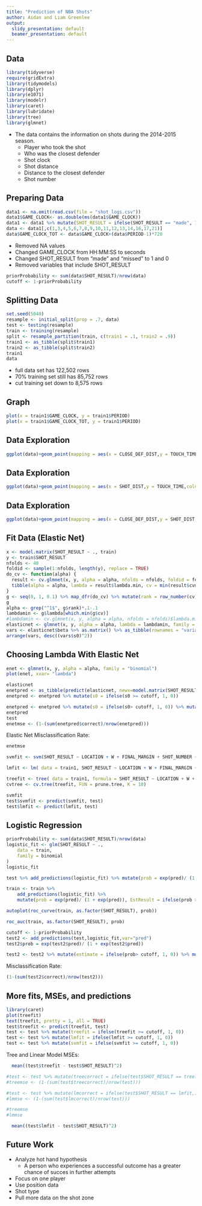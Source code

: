 ```yaml
---
title: "Prediction of NBA Shots"
author: Aidan and Liam Greenlee
output:
  slidy_presentation: default
  beamer_presentation: default
---
```


## Data
```r
library(tidyverse)
require(gridExtra)
library(tidymodels)
library(dplyr)
library(e1071)
library(modelr)
library(caret)
library(lubridate)
library(tree)
library(glmnet)
```
* The data contains the information on shots during the 2014-2015 season.
  * Player who took the shot
  * Who was the closest defender
  * Shot clock
  * Shot distance
  * Distance to the closest defender
  * Shot number
  
## Preparing Data

```r
data1 <- na.omit(read.csv(file = "shot_logs.csv"))
data1$GAME_CLOCK<- as.double(ms(data1$GAME_CLOCK))
data1 <- data1 %>% mutate(SHOT_RESULT = ifelse(SHOT_RESULT == "made", 1, 0))
data <- data1[,c(1,3,4,5,6,7,8,9,10,11,12,13,14,16,17,21)]
data$GAME_CLOCK_TOT <- data$GAME_CLOCK+(data$PERIOD-1)*720
```
* Removed NA values
* Changed GAME_CLOCK from HH:MM:SS to seconds
* Changed SHOT_RESULT from "made" and "missed" to 1 and 0
* Removed variables that include SHOT_RESULT

```r
priorProbability <- sum(data$SHOT_RESULT)/nrow(data)
cutoff <- 1-priorProbability
```


## Splitting Data

```r
set.seed(5040)
resample <- initial_split(prop = .7, data)
test <- testing(resample)
train <- training(resample)
split <- resample_partition(train, c(train1 = .1, train2 = .9))
train1 <- as_tibble(split$train1)
train2 <- as_tibble(split$train2)
train1
data
```
* full data set has 122,502 rows
* 70% training set still has 85,752 rows
* cut training set down to 8,575 rows

## Graph

```r
plot(x = train1$GAME_CLOCK, y = train1$PERIOD)
plot(x = train1$GAME_CLOCK_TOT, y = train1$PERIOD)
```

## Data Exploration
```r
ggplot(data)+geom_point(mapping = aes(x = CLOSE_DEF_DIST,y = TOUCH_TIME,color = SHOT_RESULT ))
```

## Data Exploration
```r
ggplot(data)+geom_point(mapping = aes(x = SHOT_DIST,y = TOUCH_TIME,color = SHOT_RESULT ))
```

## Data Exploration
```r
ggplot(data)+geom_point(mapping = aes(x = CLOSE_DEF_DIST,y = SHOT_DIST,color = SHOT_RESULT ))
```


## Fit Data (Elastic Net)

```r
x <- model.matrix(SHOT_RESULT ~ ., train)
y <- train$SHOT_RESULT
nfolds <- 40
foldid <- sample(1:nfolds, length(y), replace = TRUE)
do_cv <- function(alpha) {
  result <- cv.glmnet(x, y, alpha = alpha, nfolds = nfolds, foldid = foldid, family = "binomial")
  tibble(alpha = alpha, lambda = result$lambda.min, cv = min(result$cvm))
}
g <- seq(0, 1, 0.1) %>% map_dfr(do_cv) %>% mutate(rank = row_number(cv))
g
alpha <- grep("^1$", g$rank)*.1-.1
lambdamin <- g$lambda[which.min(g$cv)]
#lambdamin <- cv.glmnet(x, y, alpha = alpha, nfolds = nfolds)$lambda.min
elasticnet <- glmnet(x, y, alpha = alpha, lambda = lambdamin, family = "binomial")
vars <- elasticnet$beta %>% as.matrix() %>% as_tibble(rownames = "variable")
arrange(vars, desc((vars$s0)^2))
```

## Choosing Lambda With Elastic Net
```r
enet <- glmnet(x, y, alpha = alpha, family = "binomial")
plot(enet, xvar= "lambda")
```
```r
elasticnet
enetpred <- as_tibble(predict(elasticnet, newx=model.matrix(SHOT_RESULT ~ ., data = test)))
enetpred <- enetpred %>% mutate(s0 = ifelse(s0 >= cutoff, 1, 0))

enetpred <- enetpred %>% mutate(s0 = ifelse(s0> cutoff, 1, 0)) %>% mutate(correct = ifelse(test$SHOT_RESULT == s0,1,0))
enetpred
test
enetmse <- (1-(sum(enetpred$correct)/nrow(enetpred)))
```
Elastic Net Misclassification Rate:
```r
enetmse
```

```r
svmfit <- svm(SHOT_RESULT ~ LOCATION + W + FINAL_MARGIN + SHOT_NUMBER + PERIOD + GAME_CLOCK + SHOT_CLOCK + DRIBBLES + TOUCH_TIME + SHOT_DIST + PTS_TYPE + CLOSEST_DEFENDER_PLAYER_ID + CLOSE_DEF_DIST + player_id + GAME_ID + GAME_CLOCK_TOT, data = train1, kernel = "radial", cost = 10, gamma = 1)

lmfit <- lm( data = train1, SHOT_RESULT ~ LOCATION + W + FINAL_MARGIN + SHOT_NUMBER + PERIOD + GAME_CLOCK + SHOT_CLOCK + DRIBBLES + TOUCH_TIME + SHOT_DIST + PTS_TYPE + CLOSEST_DEFENDER_PLAYER_ID + CLOSE_DEF_DIST + player_id + GAME_ID + GAME_CLOCK_TOT)

treefit <- tree( data = train1, formula = SHOT_RESULT ~ LOCATION + W + FINAL_MARGIN + SHOT_NUMBER + PERIOD + GAME_CLOCK + SHOT_CLOCK + DRIBBLES + TOUCH_TIME + SHOT_DIST + PTS_TYPE + CLOSEST_DEFENDER_PLAYER_ID + CLOSE_DEF_DIST + player_id + GAME_ID + GAME_CLOCK_TOT)
cvtree <- cv.tree(treefit, FUN = prune.tree, K = 10)
```

```r
svmfit
test$svmfit <- predict(svmfit, test)
test$lmfit <- predict(lmfit, test)
```
## Logistic Regression
```r
priorProbability <- sum(data$SHOT_RESULT)/nrow(data)
logistic_fit <- glm(SHOT_RESULT ~ .,
    data = train,
    family = binomial
)
logistic_fit
```

```r
test %>% add_predictions(logistic_fit) %>% mutate(prob = exp(pred)/ (1 + exp(pred)))
```
```r
train <- train %>% 
    add_predictions(logistic_fit) %>% 
    mutate(prob = exp(pred)/ (1 + exp(pred)), EstResult = ifelse(prob > 1 - priorProbability, 1, 0))
```
```r
autoplot(roc_curve(train, as.factor(SHOT_RESULT), prob))
```


```r
roc_auc(train, as.factor(SHOT_RESULT), prob)
```
```r
cutoff <- 1-priorProbability
test2 <- add_predictions(test,logistic_fit,var="pred")
test2$prob = exp(test2$pred)/ (1 + exp(test2$pred))

test2 <- test2 %>% mutate(estimate = ifelse(prob> cutoff, 1, 0)) %>% mutate(correct = ifelse(SHOT_RESULT == estimate,1,0))
```

Misclassification Rate:
```r
(1-(sum(test2$correct)/nrow(test2)))
```

## More fits, MSEs, and predictions

```r
library(caret)
plot(treefit)
text(treefit, pretty = 1, all = TRUE)
test$treefit <- predict(treefit, test)
test <- test %>% mutate(treefit = ifelse(treefit >= cutoff, 1, 0))
test <- test %>% mutate(lmfit = ifelse(lmfit >= cutoff, 1, 0))
test <- test %>% mutate(svmfit = ifelse(svmfit >= cutoff, 1, 0))
```

Tree and Linear Model MSEs:
```r

  mean((test$treefit - test$SHOT_RESULT)^2)

#test <- test %>% mutate(treecorrect = ifelse(test$SHOT_RESULT == treefit,1,0))
#treemse <- (1-(sum(test$treecorrect)/nrow(test)))

#test <- test %>% mutate(lmcorrect = ifelse(test$SHOT_RESULT == lmfit,1,0))
#lmmse <- (1-(sum(test$lmcorrect)/nrow(test)))

#treemse
#lmmse

  mean((test$lmfit - test$SHOT_RESULT)^2)

```
## Future Work
* Analyze hot hand hypothesis
  + A person who experiences a successful outcome has a greater chance of succes in further attempts
* Focus on one player
* Use position data 
* Shot type
* Pull more data on the shot zone
